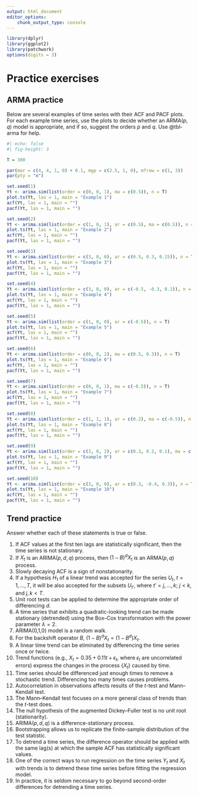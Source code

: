 ```yaml
---
output: html_document
editor_options:
    chunk_output_type: console
---
```


```r
library(dplyr)
library(ggplot2)
library(patchwork)
options(digits = 3)
```

# Practice exercises

## ARMA practice {#sec-acfpractice}

Below are several examples of time series with their ACF and PACF plots. 
For each example time series, use the plots to decide whether an ARMA($p, q$) model is appropriate, and if so, suggest the orders $p$ and $q$. 
Use @tbl-arma for help.

```r
#| echo: false
#| fig-height: 3

T = 300

par(mar = c(4, 4, 1, 0) + 0.1, mgp = c(2.5, 1, 0), mfrow = c(1, 3))
par(pty = "m")

set.seed(1)
Yt <- arima.sim(list(order = c(0, 0, 1), ma = c(0.5)), n = T)
plot.ts(Yt, las = 1, main = "Example 1")
acf(Yt, las = 1, main = "")
pacf(Yt, las = 1, main = "")

set.seed(2)
Yt <- arima.sim(list(order = c(1, 0, 1), ar = c(0.5), ma = c(0.5)), n = T)
plot.ts(Yt, las = 1, main = "Example 2")
acf(Yt, las = 1, main = "")
pacf(Yt, las = 1, main = "")

set.seed(3)
Yt <- arima.sim(list(order = c(3, 0, 0), ar = c(0.5, 0.3, 0.15)), n = T)
plot.ts(Yt, las = 1, main = "Example 3")
acf(Yt, las = 1, main = "")
pacf(Yt, las = 1, main = "")

set.seed(4)
Yt <- arima.sim(list(order = c(3, 0, 0), ar = c(-0.5, -0.3, 0.1)), n = T)
plot.ts(Yt, las = 1, main = "Example 4")
acf(Yt, las = 1, main = "")
pacf(Yt, las = 1, main = "")

set.seed(5)
Yt <- arima.sim(list(order = c(1, 0, 0), ar = c(-0.5)), n = T)
plot.ts(Yt, las = 1, main = "Example 5")
acf(Yt, las = 1, main = "")
pacf(Yt, las = 1, main = "")

set.seed(6)
Yt <- arima.sim(list(order = c(0, 0, 2), ma = c(0.5, 0.3)), n = T)
plot.ts(Yt, las = 1, main = "Example 6")
acf(Yt, las = 1, main = "")
pacf(Yt, las = 1, main = "")

set.seed(7)
Yt <- arima.sim(list(order = c(0, 0, 1), ma = c(-0.5)), n = T)
plot.ts(Yt, las = 1, main = "Example 7")
acf(Yt, las = 1, main = "")
pacf(Yt, las = 1, main = "")

set.seed(8)
Yt <- arima.sim(list(order = c(1, 1, 1), ar = c(0.2), ma = c(-0.5)), n = T)
plot.ts(Yt, las = 1, main = "Example 8")
acf(Yt, las = 1, main = "")
pacf(Yt, las = 1, main = "")

set.seed(9)
Yt <- arima.sim(list(order = c(3, 0, 2), ar = c(0.3, 0.2, 0.1), ma = c(0.1, 0.1)), n = T)
plot.ts(Yt, las = 1, main = "Example 9")
acf(Yt, las = 1, main = "")
pacf(Yt, las = 1, main = "")

set.seed(10)
Yt <- arima.sim(list(order = c(3, 0, 0), ar = c(0.3, -0.4, 0.3)), n = T)
plot.ts(Yt, las = 1, main = "Example 10")
acf(Yt, las = 1, main = "")
pacf(Yt, las = 1, main = "")
```


## Trend practice {#sec-trendpractice}

Answer whether each of these statements is true or false.


1. If ACF values at the first ten lags are statistically significant, then the time series is not stationary.
1. If $X_t$ is an ARIMA$(p,d,q)$ process, then $(1-B)^d X_t$ is an ARMA$(p,q)$ process.
1. Slowly decaying ACF is a sign of nonstationarity.
1. If a hypothesis $H_1$ of a linear trend was accepted for the series $U_t$, $t = 1, \dots, T$, it will be also accepted for the subsets $U_{t'}$, where $t' = j, \dots, k$; $j<k$, and $j,k < T$.
1. Unit root tests can be applied to determine the appropriate order of differencing $d$.
1. A time series that exhibits a quadratic-looking trend can be made stationary (detrended) using the Box--Cox transformation with the power parameter $\lambda = 2$.
1. ARIMA(0,1,0) model is a random walk.
1. For the backshift operator $B$, $(1-B)^dX_t = (1-B^d)X_t$.
1. A linear time trend can be eliminated by differencing the time series once or twice.
1. Trend functions (e.g., $X_t = 0.35 + 0.11t + \epsilon_t$, where $\epsilon_t$ are uncorrelated errors) express the changes in the process $\{X_t\}$ caused by time.
1. Time series should be differenced just enough times to remove a stochastic trend. Differencing too many times causes problems.
1. Autocorrelation in observations affects results of the $t$-test and Mann--Kendall test.
1. The Mann--Kendall test focuses on a more general class of trends than the $t$-test does.
1. The null hypothesis of the augmented Dickey--Fuller test is no unit root (stationarity).
1. ARIMA$(p,d,q)$ is a difference-stationary process.
1. Bootstrapping allows us to replicate the finite-sample distribution of the test statistic.
1. To detrend a time series, the difference operator should be applied with the same lag(s) at which the sample ACF has statistically significant values.
1. One of the correct ways to run regression on the time series $Y_t$ and $X_t$ with trends is to detrend these time series before fitting the regression model.
1. In practice, it is seldom necessary to go beyond second-order differences for detrending a time series.
